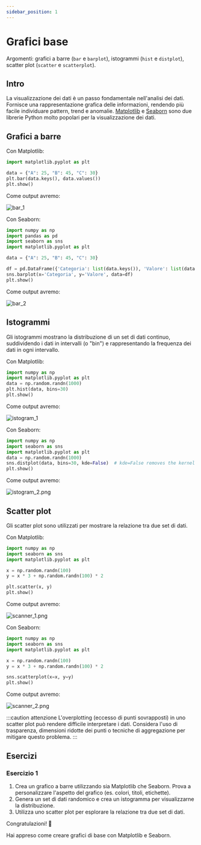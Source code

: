 ```yaml
---
sidebar_position: 1
---
```


# Grafici base
Argomenti: grafici a barre (`bar` e `barplot`), istogrammi (`hist` e `distplot`), scatter plot (`scatter` e `scatterplot`).

## Intro

La visualizzazione dei dati è un passo fondamentale nell'analisi dei dati. Fornisce una rappresentazione grafica delle informazioni, rendendo più facile individuare pattern, trend e anomalie. [Matplotlib](https://matplotlib.org/) e [Seaborn](https://seaborn.pydata.org/) sono due librerie Python molto popolari per la visualizzazione dei dati.

## Grafici a barre

Con Matplotlib:

```python
import matplotlib.pyplot as plt

data = {"A": 25, "B": 45, "C": 30}
plt.bar(data.keys(), data.values())
plt.show()
```

Come output avremo:

![bar_1](./bar_1.png)

Con Seaborn:

```python
import numpy as np
import pandas as pd
import seaborn as sns
import matplotlib.pyplot as plt

data = {"A": 25, "B": 45, "C": 30}

df = pd.DataFrame({'Categoria': list(data.keys()), 'Valore': list(data.values())})
sns.barplot(x='Categoria', y='Valore', data=df)
plt.show()

```

Come output avremo:

![bar_2](./bar_2.png)

## Istogrammi

Gli istogrammi mostrano la distribuzione di un set di dati continuo, suddividendo i dati in intervalli (o "bin") e rappresentando la frequenza dei dati in ogni intervallo.

Con Matplotlib:

```python
import numpy as np
import matplotlib.pyplot as plt
data = np.random.randn(1000)
plt.hist(data, bins=30)
plt.show()
```

Come output avremo:

![istogram_1](./istogram_1.png)

Con Seaborn:

```python
import numpy as np
import seaborn as sns
import matplotlib.pyplot as plt
data = np.random.randn(1000)
sns.distplot(data, bins=30, kde=False)  # kde=False removes the kernel density estimate
plt.show()
```

Come output avremo:

![istogram_2.png](./istogram_2.png)

## Scatter plot

Gli scatter plot sono utilizzati per mostrare la relazione tra due set di dati.

Con Matplotlib:

```python
import numpy as np
import seaborn as sns
import matplotlib.pyplot as plt

x = np.random.randn(100)
y = x * 3 + np.random.randn(100) * 2

plt.scatter(x, y)
plt.show()
```

Come output avremo:

![scanner_1.png](./scanner_1.png)

Con Seaborn:

```python
import numpy as np
import seaborn as sns
import matplotlib.pyplot as plt

x = np.random.randn(100)
y = x * 3 + np.random.randn(100) * 2

sns.scatterplot(x=x, y=y)
plt.show()

```

Come output avremo:

![scanner_2.png](./scanner_2.png)

:::caution attenzione 
L'overplotting (eccesso di punti sovrapposti) in uno scatter plot può rendere difficile interpretare i dati. Considera l'uso di trasparenza, dimensioni ridotte dei punti o tecniche di aggregazione per mitigare questo problema. 
:::

## Esercizi

### Esercizio 1

1.  Crea un grafico a barre utilizzando sia Matplotlib che Seaborn. Prova a personalizzare l'aspetto del grafico (es. colori, titoli, etichette).
2.  Genera un set di dati randomico e crea un istogramma per visualizzarne la distribuzione.
3.  Utilizza uno scatter plot per esplorare la relazione tra due set di dati.

Congratulazioni! 🎉

Hai appreso come creare grafici di base con Matplotlib e Seaborn.